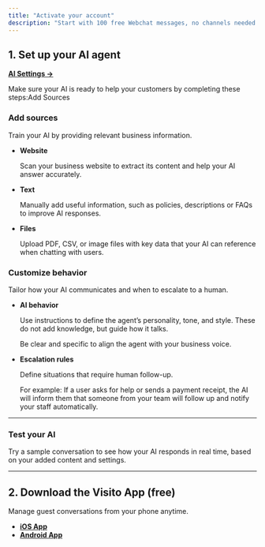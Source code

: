 ```yaml
---
title: "Activate your account"
description: "Start with 100 free Webchat messages, no channels needed. We recommend completing setup from your computer for a smoother experience."
---
```


## 1. Set up your AI agent

[**AI Settings →**](https://app.visitoai.com/ai)

Make sure your AI is ready to help your customers by completing these steps:Add Sources

### Add sources

Train your AI by providing relevant business information.

- **Website**

  Scan your business website to extract its content and help your AI answer accurately.
- **Text**

  Manually add useful information, such as policies, descriptions or FAQs to improve AI responses.
- **Files**

  Upload PDF, CSV, or image files with key data that your AI can reference when chatting with users.

### Customize behavior

Tailor how your AI communicates and when to escalate to a human.

- **AI behavior**

  Use instructions to define the agent’s personality, tone, and style. These do not add knowledge, but guide how it talks.

  Be clear and specific to align the agent with your business voice.
- **Escalation rules**

  Define situations that require human follow-up.

  For example: If a user asks for help or sends a payment receipt, the AI will inform them that someone from your team will follow up and notify your staff automatically.

---

### Test your AI

Try a sample conversation to see how your AI responds in real time, based on your added content and settings.

---

## 2. Download the Visito App (free)

Manage guest conversations from your phone anytime.

- [**iOS App**](https://apps.apple.com/us/app/visito-ai/id6475635950?l=en-US)
- [**Android App**](https://play.google.com/store/apps/details?id=visito.app.production&pli=1)